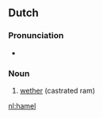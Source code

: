 ==Dutch==

===Pronunciation===
* {{audio|nl-hamel.ogg|hamel}}

===Noun===
{{infl|nl|noun|g=m}}

# [[wether]] (castrated ram)

{{tbot entry|Dutch|wether|2007|December|nl}}

[[nl:hamel]]